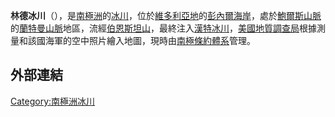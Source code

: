 {{coord|71|41|S|163|3|E|source:GNIS|display=title}}

'''林德冰川'''（{{lang-en|Linder Glacier}}），是[[南極洲|南極洲]]的[[冰川|冰川]]，位於[[維多利亞地|維多利亞地]]的[[彭內爾海岸|彭內爾海岸]]，處於[[鮑爾斯山脈|鮑爾斯山脈]]的[[蘭特曼山脈|蘭特曼山脈]]地區，流經[[伯恩斯坦山|伯恩斯坦山]]，最終注入[[漢特冰川|漢特冰川]]，[[美國地質調查局|美國地質調查局]]根據測量和該國海軍的空中照片繪入地圖，現時由[[南極條約體系|南極條約體系]]管理。

==外部連結==
{{cite gnis | type = antarid | id = 8845| name = Linder Glacier | accessdate = 2013-06-17}}

{{Antarctica-geo-stub}}
[[Category:南極洲冰川|Category:南極洲冰川]]